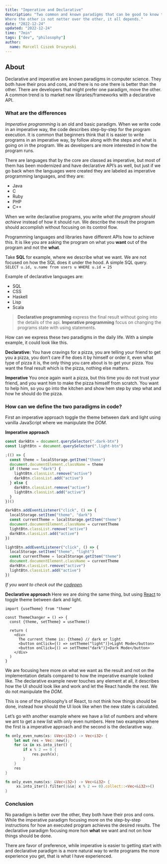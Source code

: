 ```yaml
---
title: "Imperative and Declarative"
description: "Two common and known paradigms that can be good to know the differences between them are. When and why are we using them and what are the pros vs the cons.
Where the other is not netter over the other, it all depends."
date: "2022-12-24"
updated: "2022-12-24"
time: "7min"
tags: ["dev", "philosophy"]
author:
  name: Marcell Ciszek Druzynski
---
```


## About

Declarative and imperative are known paradigms in computer science.
They both have their pros and cons, and there is no one there is better than the other.
There are developers that might prefer one paradigm, move the other.
A common trend is to market new libraries/frameworks with a declarative API.

### What are the differences

_Imperative programming_ is an old and basic paradigm.
When we write code in an imperative way, the code describes step-by-step for the program execution.
It is common that beginners think that it is easier to write programs in an imperative way, by follow along with the steps and what is going on in the program.
We as developers are more interested in how the program runs.

There are languages that by the core are classed as imperative, but most of them has been modernized and have declarative API’s as well, but just if we go back when the languages were created they are labeled as imperative programming languages, and they are:

- Java
- C
- Ruby
- PHP
- C++

When we write declarative programs, you write _what the program should achieve_ instead of how it should run.
We describe the result the program should accomplish without focusing on its control flow.

Programming languages and libraries have different APIs how to achieve this.
It is like you are asking the program on what you **want** out of the program and not the **what**.

Take **SQL** for example, where we describe what we want.
We are not focused on how the SQL does it under the hood.
A simple SQL query.
`SELECT u.id, u.name from users u WHERE u.id = 25`

Example of declarative languages are:

- SQL
- CSS
- Haskell
- Lisp
- Scala

> **Declarative programming** express the final result without going into the details of the api.
> **Imperative programming** focus on changing the programs state with using statements.

How can we express these two paradigms in the daily life.
With a simple example, it could look like this.

**Declarative:**
You have cravings for a pizza, you are telling your friend to get you a pizza, you don’t care if he does it by himself or order it, even what type of pizza it is, the only thing you care about is to get your pizza.
You want the final result which is the pizza, nothing else matters.

**Imperative**
You once again want a pizza, but this time you do not trust your friend, and you want him to make the pizza himself from scratch.
You want to help him, so you go into the kitchen and show hem step by step what and how he should do the pizza.

### How can we define the two paradigms in code?

First an imperative approach toggle the theme between dark and light using vanilla JavaScript where we manipulate the _DOM_.

**Imperative approach**

```js
const darkBtn = document.querySelector(".dark-btn")
const lightBtn = document.querySelector(".light-btn")

;(() => {
  const theme = localStorage.getItem("theme")
  document.documentElement.className = theme
  if (theme === "dark") {
    lightBtn.classList.remove("active")
    darkBtn.classList.add("active")
  } else {
    darkBtn.classList.remove("active")
    lightBtn.classList.add("active")
  }
})()

darkBtn.addEventListener("click", () => {
  localStorage.setItem("theme", "dark")
  const currentTheme = localStorage.getItem("theme")
  document.documentElement.className = currentTheme
  lightBtn.classList.remove("active")
  darkBtn.classList.add("active")
})

lightBtn.addEventListener("click", () => {
  localStorage.setItem("theme", "light")
  const currentTheme = localStorage.getItem("theme")
  document.documentElement.className = currentTheme
  darkBtn.classList.remove("active")
  lightBtn.classList.add("active")
})
```

_If you want to check out the [codepen](https://codepen.io/legionista1994/pen/yLEXLbm)._

**Declarative approach**
Here we are doing the same thing, but using [React](https://reactjs.org/) to toggle theme between dark and light.

```tsx
import {useTheme} from "theme"

const ThemeChanger = () => {
  const {theme, setTheme} = useTheme()

  return (
    <div>
      The current theme is: {theme} // dark or light
      <button onClick={() => setTheme("light")}>Light Mode</button>
      <button onClick={() => setTheme("dark")}>Dark Mode</button>
    </div>
  )
}
```

We are focusing here more on what we want as the result and not on the implementation details compared to how the imperative example looked like.
The declarative example never touches any element at all, it describes how the UI should look like and work and let the React handle the rest. We do not manipulate the _DOM_.

This is one of the philosophy’s of React, to not think how things should be done, instead how should the UI look like when the new state is calculated.

Let’s go with another example where we have a list of numbers and where we ant to get a new list with only even numbers.
Here two examples where the first is a imperative approach and the second is the declarative way.

```rust
fn only_even_nums(xs: &Vec<i32>) -> Vec<i32> {
    let mut res = Vec::new();
    for &x in xs.into_iter() {
        if x % 2 == 0 {
            res.push(x);
        }
    }
    res
}
```

```rust
fn only_even_nums(xs: &Vec<i32>) -> Vec<&i32> {
     xs.into_iter().filter(|&&x| x % 2 == 0).collect::<Vec<&i32>>()
}
```

### Conclusion

No paradigm is better over the other, they both have their pros and cons.
While the imperative paradigm focusing more on the step-by-step instructions for how an executed program achieves the desired results.
The declarative paradigm focusing more hon **what** we want and not on how things should be done.

There are favor of preference, while imperative is easier to getting start with and declarative paradigm is a more natural way to write programs the more experience you get, that is what I have experienced.
